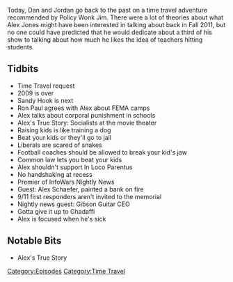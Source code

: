 {{DEFAULTSORT:
    #_EPISODE_0265:September 1, 2011
}}{{Episode
    | title           = September 1, 2011
    | caption         = Listen to this episode on [https://knowledgefight.libsyn.com/knowledge-fight-september-1-2011 Libsyn] [https://open.spotify.com/episode/6HJvMVumwFieRn2R5MLtrQ Spotify]
    | episodeNumber   = 265
    | length          = 01:34:54
    | airDate         = February 18, 2019
    | coverageDate    = September 1, 2011
    | episodeType     = [[:Category:Time Travel|Time Travel]]
    | appearance      = [[Ron Paul]], [[Alex Schaefer]]
    | oocDrop         = You don't have to take vaccines, you can hit your children
    | previousEpisode = [[264: February 11-13, 2019]]
    | nextEpisode     = [[266: December 14, 2012]]
}}

{{Stub}}

Today, Dan and Jordan go back to the past on a time travel adventure recommended by Policy Wonk Jim. There were a lot of theories about what Alex Jones might have been interested in talking about back in Fall 2011, but no one could have predicted that he would dedicate about a third of his show to talking about how much he likes the idea of teachers hitting students.

==Tidbits==

*Time Travel request
*2009 is over
*Sandy Hook is next
*Ron Paul agrees with Alex about FEMA camps
*Alex talks about corporal punishment in schools
*Alex's True Story: Socialists at the movie theater
*Raising kids is like training a dog
*Beat your kids or they'll go to jail
*Liberals are scared of snakes
*Football coaches should be allowed to break your kid's jaw
*Common law lets you beat your kids
*Alex shouldn't support In Loco Parentus
*No handshaking at recess
*Premier of InfoWars Nightly News
*Guest: Alex Schaefer, painted a bank on fire
*9/11 first responders aren't invited to the memorial
*Nightly news guest: Gibson Guitar CEO
*Gotta give it up to Ghadaffi
*Alex is focused when he's sick

==Notable Bits==

*Alex's True Story

[[Category:Episodes]]
[[Category:Time Travel]]
